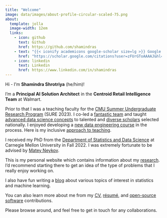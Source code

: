 ```yaml
---
title: "Welcome"
image: data/images/about-profile-circular-scaled-75.png
about:
  template: jolla
  image-width: 12em
  links:
    - icon: github
      text: Github
      href: https://github.com/shamindras
    - text: "{{< iconify academicons google-scholar size=lg >}} Google Scholar"
      href: "https://scholar.google.com/citations?user=zFUrGToAAAAJ&hl=en&oi=ao"
    - icon: linkedin
      text: Linkedin
      href: https://www.linkedin.com/in/shamindras
---
```


Hi - I’m **Shamindra Shrotriya** (he/him)!

I'm a __Principal AI Solution Architect__ in the __Centroid Retail Intelligence
Team__ at Walmart.

Prior to that I was a teaching faculty for the [CMU Summer Undergraduate
Research Program](https://cmu-sure-2023.netlify.app) (SURE 2023). I co-led a
[fantastic team](https://cmu-sure-2023.netlify.app/people) and taught [advanced
data science concepts](https://cmu-sure-2023.netlify.app/schedule) to talented
and [diverse scholars](https://www.stat.cmu.edu/summerbridge/) selected
nationally. I enjoyed developing a [new data engineering
course](https://cmu-sure-2023.netlify.app/schedule#data-engineering) in the
process. Here is my inclusive [approach to teaching](https://www.shamindras.com/data/pdfs/shamindra-shrotriya_teaching-statement.pdf){target="\_blank"}.

I received my PhD from the [Department of Statistics and Data
Science](http://www.stat.cmu.edu/) at Carnegie Mellon University in Fall 2022. I
was extremely fortunate to be advised by [Matey
Neykov](http://mateyneykov.com/).

This is my personal website which contains information about my
[research](https://www.shamindras.com/research.html){target="\_blank"}. I'd
recommend starting there to get an idea of the type of problems that I really
enjoy working on.

I also have fun writing a
[blog](https://www.shamindras.com/posts.html){target="\_blank"} about various
topics of interest in statistics and machine learning.

You can also learn more about me from my
[CV](https://www.shamindras.com/data/pdfs/shamindra-shrotriya_CV.pdf){target="\_blank"},
[résumé](https://www.shamindras.com/data/pdfs/shamindra-shrotriya_resume.pdf){target="\_blank"},
and [open-source
software](https://www.shamindras.com/software.html){target="\_blank"}
contributions.

Please browse around, and feel free to get in touch for any collaborations.

